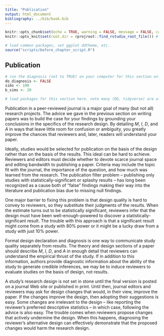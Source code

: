 ```yaml
---
title: "Publication"
output: html_document
bibliography: ../bib/book.bib 
---
```


<!-- note do_bookdown is set in index.rmd, so we know if you're running just this .Rmd or compiling the book-->
```r
knitr::opts_chunk$set(echo = TRUE, warning = FALSE, message = FALSE, cache = FALSE)
knitr::opts_knit$set(root.dir = rprojroot::find_rstudio_root_file()) # files are all relative to RStudio project home
```

```r
# load common packages, set ggplot ddtheme, etc.
source("scripts/before_chapter_script.R")
```

<!-- start post here, do not edit above -->

## Publication

<!-- make sure to rename the section title below -->

```r
# run the diagnosis (set to TRUE) on your computer for this section only before pushing to Github. no diagnosis will ever take place on github.
do_diagnosis <- FALSE
sims <- 100
b_sims <- 20
```

```r
# load packages for this section here. note many (DD, tidyverse) are already available, see scripts/package-list.R
```

Publication in a peer-reviewed journal is a major goal of many (but not all) research projects. The advice we gave in the previous section on writing papers was to build the case for your findings by grounding your conclusions in the specifics of the research design. By detailing *M*, *I*, *D*, and *A* in ways that leave little room for confusion or ambiguity, you greatly improve the chances that reviewers and, later, readers will understand your paper.

Ideally, studies would be selected for publication on the basis of the design rather than on the basis of the results. This ideal can be hard to achieve. Reviewers and editors must decide whether to devote scarce journal space and editing bandwidth to publishing a paper. Criteria may include the topic fit with the journal, the importance of the question, and how much was learned from the research. The publication filter problem -- publishing only studies with statistically-significant or splashy results -- has long been recognized as a cause both of "false" findings making their way into the literature and publication bias due to missing null findings. 

One major barrier to fixing this problem is that design quality is hard to convey to reviewers, so they substitute their judgments of the results. When the estimate turns out to be statistically significant, reviewers infer that the design must have been well-enough-powered to discover a statistically-significant result. The trouble with this approach is that a significant result might come from a study with 80% power or it might be a lucky draw from a study with just 10% power. 

Formal design declaration and diagnosis is one way to communicate study quality separately from results. The theory and design sections of a paper should describe *M*, *I*, *D*, and *A* in enough detail that reviewers can understand the empirical thrust of the study. If in addition to this information, authors provide diagnostic information about the ability of the study to generate credible inferences, we may be to induce reviewers to evaluate studies on the basis of design, not results.

<!-- ### Responding to reviewers -->

A study's research design is not set in stone until the final version is posted on a journal Web site or published in print. Until then, journal editors and reviewers may ask for design changes that would, in their view, improve the paper. If the changes improve the design, then adopting their suggestions is easy. Some changes are irrelevant to the design -- like reporting the reviewer's preferred descriptive statistics -- in which case, following the advice is also easy. The trouble comes when reviewers propose changes that actively undermine the design. When this happens, diagnosing the reviewer's alternative design can effectively demonstrate that the proposed changes would harm the research design. 

<!-- For example, reviewers sometimes ask authors to explore treatment effect heterogeneity by a number of additional covariates (as in the Bonilla) example. -->

<!-- Three big ideas: -->
<!-- - understand whether a reviewer suggestion improves or diminishes the quality of your design through diagnosis -->
<!-- - use diagnosis and your original declared design (ideally preregistered, but need not be) to defend against reviewer criticisms that *diminish* the quality -->



<!-- - Notes: could also do mediation analysis? What's a good example here? -->


<!-- ### Publication bias -->

<!-- change this to a section on how to review a paper (results blind!) and idea of registered reports -->


<!--  Here we look at risks from publication bias and illustrate two distinct types of upwards bias that arise from  a "[significance filter](https://andrewgelman.com/2011/09/10/the-statistical-significance-filter/)." A journal for publishing null results might help, but the results in there are *also* likely to be biased, *downwards*. -->

<!-- Two distinct problems arise if only significant results are published: -->

<!-- * The results of published studies will be *biased* towards larger magnitudes.  -->
<!-- * The published studies will be *unrepresentative* of the distribution of true effects in the relevant population of studies.  -->

<!-- These two problems are quite distinct. The first problem is more familiar: conditional on any true effect size, larger estimates have an easier time passing the statistical significance filter, so the distribution of published results will be biased upwards because it will be missing all of the smaller estimates.  The second problem is more subtle. If different studies seek to measure effects that are of different size, conditioning on statistical significance means that we are more likely to learn from places that have large effects than from places that have small effects. The significance filter means that our answers to any particular question will be biased *and* it means that the set of questions we see answers to will be biased as well. The *Journal of Significant Results* is a poor guide to the true distribution of causal effects. -->

<!-- What about a *Journal of Null Results*? Such a journal would condition acceptance on *failing* to achieve statistical significance. The set of articles published in such a journal would *also* be biased. -->

<!-- Looking first at the *Journal of Significant Results*, we see the familiar problem: the average estimate is biased away from the true value of the estimand. This problem is greatly helped by increasing the sample size. But we can also see the second problem -- the distribution of estimands (the true effects under study) is also biased towards larger effects, this problem is also allayed, though less dramatically, by larger sample sizes. -->

<!-- The *Journal of Null Results* suffers from a parallel problem, only in reverse. Now estimands are smaller than is typical in the population and, on average, estimates are biased down relative to these estimands. Strikingly, the bias in estimand selection is *worse* at the larger sample size (though downwards bias within the set of published studies is smaller). -->

<!-- Now, we agree that proactively publishing null results may help when considering entire research literatures as a whole, and for this reason alone a *Journal of Null Results* is probably a good thing.  -->

<!-- But, better would be to not do any conditioning at all. The *Journal of Interesting Designs* would condition only on the question being interesting and the design being appropriate to answering the question. We see that the distribution of estimates and estimands are both centered on the correct average value.  -->

<!-- Idea of results-blind review  -->

<!-- Idea of registered reports -->




<!-- Eventually, you *will* receive that coveted invitation revise and resubmit your paper, but the reviwers will have made suggestions that are mostly not optional. You will receive comments about all four aspects of the research design. Comments about framing, additional literature to cite, and theoretical distinctions are all about the model. Comments about the research question itself (is the answer already known, is it the right question to be asking) are about the Inquiry. Criticism of data strategy will include comments about the sample quality, the measurement properties of the survey instrument, or requests for replication studies. Many reviewer comments are about specifics of the answer strategy -- you ran OLS, but they want logit; you ran logit so they want to see OLS just to be sure.  -->

<!-- The goal is to respond to reviewer comments in a way that does not compromise the essential strength of your design: do not let the review process make your paper worse. -->

<!-- Declaring the MIDA of the research design can help editors and reviewers assess the quality of a research design. When reviewers request changes to your study, declaration of the proposed changes and diagnosis can be used to compare the two possible designs: yours and theirs. -->